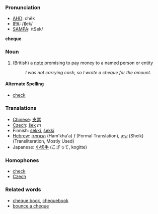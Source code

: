 ===Pronunciation===
*[[w:AHD|AHD]]: chĕk
*[[w:IPA|IPA]]: /ʧek/
*[[w:SAMPA|SAMPA]]: /tSek/

'''cheque'''
===Noun===
# (British) a [[note]] promising to pay money to a named person or entity
#:''I was not carrying cash, so I wrote a cheque for the amount.''

====Alternate Spelling====
*[[check]]

===Translations===
*[[Chinese]]: [[支票]] 
*[[Czech]]: [[šek]] ''m''
*Finnish: [[sekki#Finnish|sekki]], [[šekki#Finnish|šekki]]
*[[Hebrew]]: [[המחאה]] (Ham'kha'a) ''f'' (Formal Translation), [[שיק]] (Sheik) (Transliteration, Mostly Used)
*Japanese: [[小切手]] (こぎって, kogitte)

===Homophones===
*[[check]]
*[[Czech]]

===Related words===
*[[cheque book]], [[chequebook]]
*[[bounce a cheque]]